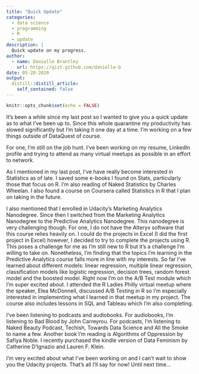 ```yaml
---
title: "Quick Update"
categories:
  - data science 
  - programming
  - R
  - update
description: |
  Quick update on my progress.
author:
  - name: Danielle Brantley
    url: https://gist.github.com/danielle-b
date: 05-28-2020
output:
  distill::distill_article:
    self_contained: false
---
```


```r
knitr::opts_chunk$set(echo = FALSE)
```

It’s been a while since my last post so I wanted to give you a quick update as to what I’ve been up to. Since this whole quarantine my productivity has slowed significantly but I’m taking it one day at a time. I’m working on a few things outside of DataQuest of course.

For one, I’m still on the job hunt. I’ve been working on my resume, LinkedIn profile and trying to attend as many virtual meetups as possible in an effort to network.

As I mentioned in my last post, I’ve have really become interested in Statistics as of late. I saved some e-books I found on Stats, particularly those that focus on R. I’m also reading of Naked Statistics by Charles Wheelan. I also found a course on Coursera called Statistics in R that I plan on taking in the future.

I also mentioned that I enrolled in Udacity’s Marketing Analytics Nanodegree. Since then I switched from the Marketing Analytics Nanodegree to the Predictive Analytics Nanodegree. This nanodegree is very challenging though. For one, I do not have the Alteryx software that this course relies heavily on. I could do the projects in Excel (I did the first project in Excel) however, I decided to try to complete the projects using R. This poses a challenge for me as I’m still new to R but it’s a challenge I’m willing to take on. Nonetheless, I’m finding that the topics I’m learning in the Predictive Analytics course falls more in line with my interests. So far I’ve learned about different models: linear regression, multiple linear regression, classification models like logistic regression, decision trees, random forest model and the boosted model. Right now I’m on the A/B Test module which I’m super excited about. I attended the R Ladies Philly virtual meetup where the speaker, Elea McDonnell, discussed A/B Testing in R so I’m especially interested in implementing what I learned in that meetup in my project. The course also includes lessons in SQL and Tableau which I’m also completing.

I’ve been listening to podcasts and audiobooks. For audiobooks, I’m listening to Bad Blood by John Carreyrou. For podcasts, I’m listening to Naked Beauty Podcast, Techish, Towards Data Science and All the Smoke to name a few. Another book I’m reading is Algorithms of Oppression by Safiya Noble. I recently purchased the kindle version of Data Feminism by Catherine D’Ignazio and Lauren F. Klein.

I’m very excited about what I’ve been working on and I can’t wait to show you the Udacity projects. That’s all I’ll say for now! Until next time…

